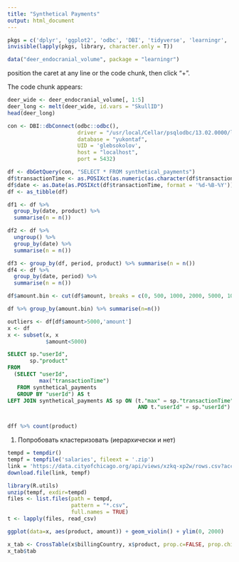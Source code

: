 ```yaml
---
title: "Synthetical Payments"
output: html_document
---
```


```r
pkgs = c('dplyr', 'ggplot2', 'odbc', 'DBI', 'tidyverse', 'learningr', 'reshape2')
invisible(lapply(pkgs, library, character.only = T))

```

```r
data("deer_endocranial_volume", package = "learningr")
```

position the caret at any line or the code chunk, then click "+".

The code chunk appears:

```r
deer_wide <- deer_endocranial_volume[, 1:5]
deer_long <- melt(deer_wide, id.vars = "SkullID")
head(deer_long)
```

```r
con <- DBI::dbConnect(odbc::odbc(),
                      driver = "/usr/local/Cellar/psqlodbc/13.02.0000/lib/psqlodbcw.so",
                      database = "yukontaf",
                      UID = 'glebsokolov',
                      host = "localhost",
                      port = 5432)

```

```r
df <- dbGetQuery(con, "SELECT * FROM synthetical_payments")
df$transactionTime <- as.POSIXct(as.numeric(as.character(df$transactionTime)), origin = "1970-01-01")
df$date <- as.Date(as.POSIXct(df$transactionTime, format = '%d-%B-%Y'))
df <- as_tibble(df)

```

```r
df1 <- df %>%
  group_by(date, product) %>%
  summarise(n = n())
```

```r
df2 <- df %>%
  ungroup() %>%
  group_by(date) %>%
  summarise(n = n())
```

```r
df3 <- group_by(df, period, product) %>% summarise(n = n())
df4 <- df %>%
  group_by(date, period) %>%
  summarise(n = n())
```

```r
df$amount.bin <- cut(df$amount, breaks = c(0, 500, 1000, 2000, 5000, 100000), include.lowest = T, labels = c('0-500', '500-1000', '1000-2000', '2000-5000', '5000-100000'))

```

```r
df %>% group_by(amount.bin) %>% summarise(n=n())

```


```r
outliers <- df[df$amount>5000,'amount']
x <- df
x <- subset(x, x
            $amount<5000)

```


```sql
SELECT sp."userId",
       sp."product"
FROM
  (SELECT "userId",
          max("transactionTime")
   FROM synthetical_payments
   GROUP BY "userId") AS t
LEFT JOIN synthetical_payments AS sp ON (t."max" = sp."transactionTime"
                                         AND t."userId" = sp."userId")
```

```sql

```


```r
dff %>% count(product)
```
1. Попробовать кластеризовать (иерархически и нет)
```r
tempd = tempdir()
tempf = tempfile('salaries', fileext = '.zip')
link = 'https://data.cityofchicago.org/api/views/xzkq-xp2w/rows.csv?accessType=DOWNLOAD'
download.file(link, tempf)

library(R.utils)
unzip(tempf, exdir=tempd)
files <- list.files(path = tempd,
                    pattern = "*.csv",
                    full.names = TRUE)
t <- lapply(files, read_csv)

```

```r
ggplot(data=x, aes(product, amount)) + geom_violin() + ylim(0, 2000)
```

```r
x_tab <- CrossTable(x$billingCountry, x$product, prop.c=FALSE, prop.chisq=FALSE, prop.t=FALSE)
x_tab$tab
```


